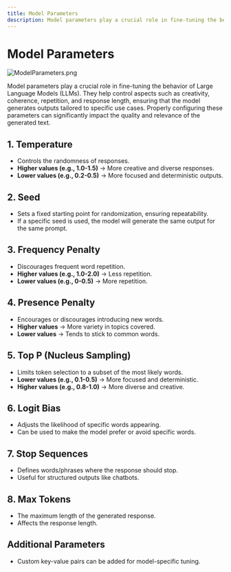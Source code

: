 ```yaml
---
title: Model Parameters
description: Model parameters play a crucial role in fine-tuning the behavior of Large Language Models (LLMs). They help control aspects such as creativity, coherence, repetition, and response length, ensuring that the model generates outputs tailored to specific use cases.
---
```


# Model Parameters

![ModelParameters.png](./img/mp.png)

Model parameters play a crucial role in fine-tuning the behavior of Large Language Models (LLMs). They help control aspects such as creativity, coherence, repetition, and response length, ensuring that the model generates outputs tailored to specific use cases. Properly configuring these parameters can significantly impact the quality and relevance of the generated text.

## **1. Temperature**

- Controls the randomness of responses.
- **Higher values (e.g., 1.0-1.5)** → More creative and diverse responses.
- **Lower values (e.g., 0.2-0.5)** → More focused and deterministic outputs.

## **2. Seed**

- Sets a fixed starting point for randomization, ensuring repeatability.
- If a specific seed is used, the model will generate the same output for the same prompt.

## **3. Frequency Penalty**

- Discourages frequent word repetition.
- **Higher values (e.g., 1.0-2.0)** → Less repetition.
- **Lower values (e.g., 0-0.5)** → More repetition.

## **4. Presence Penalty**

- Encourages or discourages introducing new words.
- **Higher values** → More variety in topics covered.
- **Lower values** → Tends to stick to common words.

## **5. Top P (Nucleus Sampling)**

- Limits token selection to a subset of the most likely words.
- **Lower values (e.g., 0.1-0.5)** → More focused and deterministic.
- **Higher values (e.g., 0.8-1.0)** → More diverse and creative.

## **6. Logit Bias**

- Adjusts the likelihood of specific words appearing.
- Can be used to make the model prefer or avoid specific words.

## **7. Stop Sequences**

- Defines words/phrases where the response should stop.
- Useful for structured outputs like chatbots.

## **8. Max Tokens**

- The maximum length of the generated response.
- Affects the response length.

## **Additional Parameters**

- Custom key-value pairs can be added for model-specific tuning.

